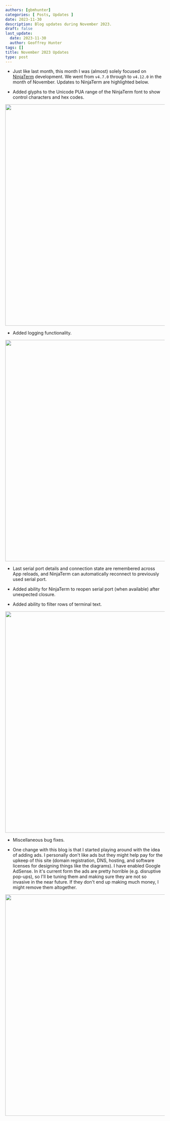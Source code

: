 ```yaml
---
authors: [gbmhunter]
categories: [ Posts, Updates ]
date: 2023-11-30
description: Blog updates during November 2023.
draft: false
last_update:
  date: 2023-11-30
  author: Geoffrey Hunter
tags: []
title: November 2023 Updates
type: post
---
```



* Just like last month, this month I was (almost) solely focused on [NinjaTerm](https://ninjaterm.mbedded.ninja/) development. We went from `v4.7.0` through to `v4.12.0` in the month of November. Updates to NinjaTerm are highlighted below.

* Added glyphs to the Unicode PUA range of the NinjaTerm font to show control characters and hex codes.


<Image src={control_char_and_hex_code_glyphs} width="700px"></Image>

* Added logging functionality.


<Image src={logging} width="700px"></Image>

* Last serial port details and connection state are remembered across App reloads, and NinjaTerm can automatically reconnect to previously used serial port.

* Added ability for NinjaTerm to reopen serial port (when available) after unexpected closure.

* Added ability to filter rows of terminal text.


<Image src={filtering} width="700px"></Image>

* Miscellaneous bug fixes.

* One change with this blog is that I started playing around with the idea of adding ads. I personally don't like ads but they might help pay for the upkeep of this site (domain registration, DNS, hosting, and software licenses for designing things like the diagrams). I have enabled Google AdSense. In it's current form the ads are pretty horrible (e.g. disruptive pop-ups), so I'll be tuning them and making sure they are not so invasive in the near future. If they don't end up making much money, I might remove them altogether.


<Image src={google_adsense} width="700px"></Image>
    
